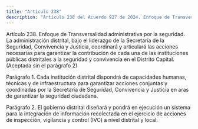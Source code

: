 ```yaml
---
title: "Artículo 238"
description: "Artículo 238 del Acuerdo 927 de 2024. Enfoque de Transversalidad administrativa por la seguridad."
---
```


Artículo 238. Enfoque de Transversalidad administrativa por la seguridad.  La administración distrital, bajo el liderazgo de la Secretaría de la Seguridad, Convivencia y Justicia, coordinará y articulará las acciones necesarias para garantizar la contribución de cada una de las instituciones públicas distritales a la seguridad y convivencia en el Distrito Capital. (Aceptada sin el parágrafo 2)
 
Parágrafo 1.  Cada institución distrital dispondrá de capacidades humanas, técnicas y de infraestructura para garantizar acciones conjuntas y coordinadas por la Secretaría de Seguridad, Convivencia y Justicia en aras de garantizar la seguridad ciudadana.
 
Parágrafo 2. El gobierno distrital diseñará y pondrá en ejecución un sistema para la integración de información recolectada en el ejercicio de acciones de inspección, vigilancia y control (IVC) a nivel distrital y local.